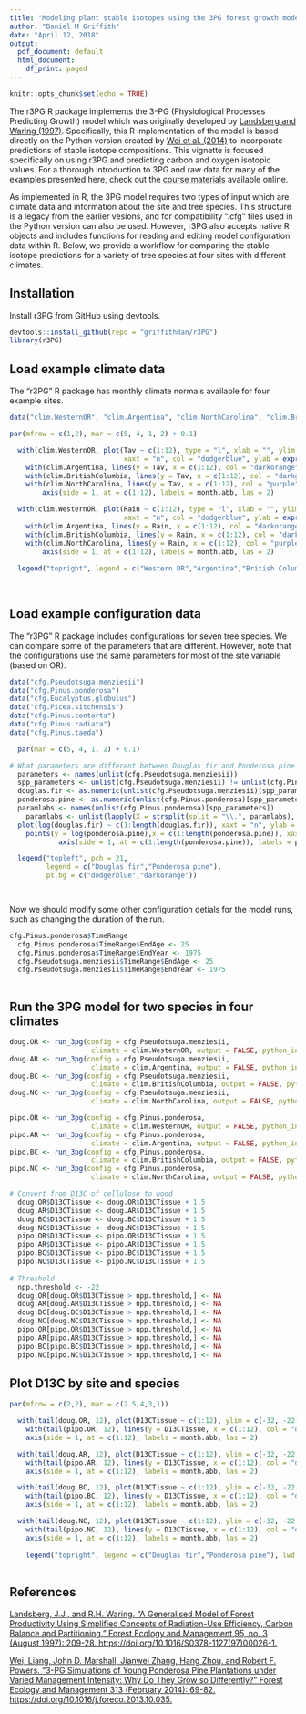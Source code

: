 ```yaml
---
title: "Modeling plant stable isotopes using the 3PG forest growth model in R"
author: "Daniel M Griffith"
date: "April 12, 2018"
output:
  pdf_document: default
  html_document:
    df_print: paged
---
```


```r
knitr::opts_chunk$set(echo = TRUE)
```

The r3PG R package implements the 3-PG (Physiological Processes Predicting Growth) model which was originally developed by [Landsberg and Waring (1997)](https://www.sciencedirect.com/science/article/pii/S0378112797000261). Specifically, this R implementation of the model is based directly on the Python version created by [Wei et al. (2014)](https://www.sciencedirect.com/science/article/pii/S0378112713007226) to incorporate predictions of stable isotope compositions. This vignette is focused specifically on using r3PG and predicting carbon and oxygen isotopic values. For a thorough introduction to 3PG and raw data for many of the examples presented here, check out the [course materials](http://3pg.forestry.ubc.ca/3-pg-course/) available online.

As implemented in R, the 3PG model requires two types of input which are climate data and information about the site and tree species. This structure is a legacy from the earlier vesions, and for compatibility ".cfg" files used in the Python version can also be used. However, r3PG also accepts native R objects and includes functions for reading and editing model configuration data within R. Below, we provide a workflow for comparing the stable isotope predictions for a variety of tree species at four sites with different climates.

## Installation

Install r3PG from GitHub using devtools.

```r
devtools::install_github(repo = "griffithdan/r3PG")
library(r3PG)
```

## Load example climate data

The "r3PG" R package has monthly climate normals available for four example sites.

```r
data("clim.WesternOR", "clim.Argentina", "clim.NorthCarolina", "clim.BritishColumbia")
```

```r

par(mfrow = c(1,2), mar = c(5, 4, 1, 2) + 0.1)

  with(clim.WesternOR, plot(Tav ~ c(1:12), type = "l", xlab = "", ylim = c(-10,30), 
                            xaxt = "n", col = "dodgerblue", ylab = expression(paste("Mean Temperature (",degree,C,")", sep = ""))))
    with(clim.Argentina, lines(y = Tav, x = c(1:12), col = "darkorange"))    
    with(clim.BritishColumbia, lines(y = Tav, x = c(1:12), col = "darkgreen"))    
    with(clim.NorthCarolina, lines(y = Tav, x = c(1:12), col = "purple"))    
        axis(side = 1, at = c(1:12), labels = month.abb, las = 2)

  with(clim.WesternOR, plot(Rain ~ c(1:12), type = "l", xlab = "", ylim = c(0,400), 
                            xaxt = "n", col = "dodgerblue", ylab = expression("Rain (mm)")))
    with(clim.Argentina, lines(y = Rain, x = c(1:12), col = "darkorange"))    
    with(clim.BritishColumbia, lines(y = Rain, x = c(1:12), col = "darkgreen"))    
    with(clim.NorthCarolina, lines(y = Rain, x = c(1:12), col = "purple"))    
        axis(side = 1, at = c(1:12), labels = month.abb, las = 2)
        
  legend("topright", legend = c("Western OR","Argentina","British Columbia","North Carolina"), lwd = 1, lty = 1, col = c("dodgerblue","darkorange","darkgreen","purple"))
    
  
```

## Load example configuration data

The "r3PG" R package includes configurations for seven tree species. We can compare some of the parameters that are different. However, note that the configurations use the same parameters for most of the site variable (based on OR). 

```r
data("cfg.Pseudotsuga.menziesii")
data("cfg.Pinus.ponderosa")
data("cfg.Eucalyptus.globulus")
data("cfg.Picea.sitchensis")
data("cfg.Pinus.contorta")
data("cfg.Pinus.radiata")
data("cfg.Pinus.taeda")

```

```r

  par(mar = c(5, 4, 1, 2) + 0.1)

# What parameters are different between Douglas fir and Ponderosa pine.
  parameters <- names(unlist(cfg.Pseudotsuga.menziesii))
  spp_parameters <- unlist(cfg.Pseudotsuga.menziesii) != unlist(cfg.Pinus.ponderosa)
  douglas.fir <- as.numeric(unlist(cfg.Pseudotsuga.menziesii)[spp_parameters])
  ponderosa.pine <- as.numeric(unlist(cfg.Pinus.ponderosa)[spp_parameters])
  paramlabs <- names(unlist(cfg.Pinus.ponderosa)[spp_parameters])
    paramlabs <- unlist(lapply(X = strsplit(split = "\\.", paramlabs), FUN = function(x){x[2]}))
  plot(log(douglas.fir) ~ c(1:length(douglas.fir)), xaxt = "n", ylab = "log(parameter value)", xlab = "", pch = 21, bg = "dodgerblue", cex = 1)
    points(y = log(ponderosa.pine),x = c(1:length(ponderosa.pine)), xaxt = "n", ylab = "", xlab = "", pch = 21, bg = "darkorange", cex = 1)
            axis(side = 1, at = c(1:length(ponderosa.pine)), labels = paramlabs, las = 2)

  legend("topleft", pch = 21,
         legend = c("Douglas fir","Ponderosa pine"), 
         pt.bg = c("dodgerblue","darkorange"))

  
```


Now we should modify some other configuration detials for the model runs, such as changing the duration of the run. 

```r

cfg.Pinus.ponderosa$TimeRange
  cfg.Pinus.ponderosa$TimeRange$EndAge <- 25
  cfg.Pinus.ponderosa$TimeRange$EndYear <- 1975
  cfg.Pseudotsuga.menziesii$TimeRange$EndAge <- 25
  cfg.Pseudotsuga.menziesii$TimeRange$EndYear <- 1975
  
```

## Run the 3PG model for two species in four climates

```r

doug.OR <- run_3pg(config = cfg.Pseudotsuga.menziesii, 
                    climate = clim.WesternOR, output = FALSE, python_indexing = FALSE)
doug.AR <- run_3pg(config = cfg.Pseudotsuga.menziesii, 
                    climate = clim.Argentina, output = FALSE, python_indexing = FALSE)
doug.BC <- run_3pg(config = cfg.Pseudotsuga.menziesii, 
                    climate = clim.BritishColumbia, output = FALSE, python_indexing = FALSE)
doug.NC <- run_3pg(config = cfg.Pseudotsuga.menziesii, 
                    climate = clim.NorthCarolina, output = FALSE, python_indexing = FALSE)

pipo.OR <- run_3pg(config = cfg.Pinus.ponderosa, 
                    climate = clim.WesternOR, output = FALSE, python_indexing = FALSE)
pipo.AR <- run_3pg(config = cfg.Pinus.ponderosa, 
                    climate = clim.Argentina, output = FALSE, python_indexing = FALSE)
pipo.BC <- run_3pg(config = cfg.Pinus.ponderosa, 
                    climate = clim.BritishColumbia, output = FALSE, python_indexing = FALSE)
pipo.NC <- run_3pg(config = cfg.Pinus.ponderosa, 
                    climate = clim.NorthCarolina, output = FALSE, python_indexing = FALSE)

# Convert from D13C of cellulose to wood
  doug.OR$D13CTissue <- doug.OR$D13CTissue + 1.5
  doug.AR$D13CTissue <- doug.AR$D13CTissue + 1.5
  doug.BC$D13CTissue <- doug.BC$D13CTissue + 1.5
  doug.NC$D13CTissue <- doug.NC$D13CTissue + 1.5
  pipo.OR$D13CTissue <- pipo.OR$D13CTissue + 1.5
  pipo.AR$D13CTissue <- pipo.AR$D13CTissue + 1.5
  pipo.BC$D13CTissue <- pipo.BC$D13CTissue + 1.5
  pipo.NC$D13CTissue <- pipo.NC$D13CTissue + 1.5
  
# Threshold
  npp.threshold <- -22
  doug.OR[doug.OR$D13CTissue > npp.threshold,] <- NA
  doug.AR[doug.AR$D13CTissue > npp.threshold,] <- NA
  doug.BC[doug.BC$D13CTissue > npp.threshold,] <- NA
  doug.NC[doug.NC$D13CTissue > npp.threshold,] <- NA
  pipo.OR[pipo.OR$D13CTissue > npp.threshold,] <- NA
  pipo.AR[pipo.AR$D13CTissue > npp.threshold,] <- NA
  pipo.BC[pipo.BC$D13CTissue > npp.threshold,] <- NA
  pipo.NC[pipo.NC$D13CTissue > npp.threshold,] <- NA
```

## Plot D13C by site and species

```r

par(mfrow = c(2,2), mar = c(2.5,4,3,1))

  with(tail(doug.OR, 12), plot(D13CTissue ~ c(1:12), ylim = c(-32, -22), type = "l", xlab = "", main = "Western OR", xaxt = "n", col = "dodgerblue", ylab = expression(Wood ~{delta}^13*C~'\211')))
    with(tail(pipo.OR, 12), lines(y = D13CTissue, x = c(1:12), col = "darkorange"))    
    axis(side = 1, at = c(1:12), labels = month.abb, las = 2)

  with(tail(doug.AR, 12), plot(D13CTissue ~ c(1:12), ylim = c(-32, -22), type = "l", xlab = "", main = "Argentina", xaxt = "n", col = "dodgerblue", ylab = expression(Wood ~{delta}^13*C~'\211')))
    with(tail(pipo.AR, 12), lines(y = D13CTissue, x = c(1:12), col = "darkorange"))    
    axis(side = 1, at = c(1:12), labels = month.abb, las = 2)

  with(tail(doug.BC, 12), plot(D13CTissue ~ c(1:12), ylim = c(-32, -22), type = "l", xlab = "", main = "British Columbia", xaxt = "n", col = "dodgerblue", ylab = expression(Wood ~{delta}^13*C~'\211')))
    with(tail(pipo.BC, 12), lines(y = D13CTissue, x = c(1:12), col = "darkorange"))    
    axis(side = 1, at = c(1:12), labels = month.abb, las = 2)

  with(tail(doug.NC, 12), plot(D13CTissue ~ c(1:12), ylim = c(-32, -22), type = "l", xlab = "", main = "North Carolinas", xaxt = "n", col = "dodgerblue", ylab = expression(Wood ~{delta}^13*C~'\211')))
    with(tail(pipo.NC, 12), lines(y = D13CTissue, x = c(1:12), col = "darkorange"))    
    axis(side = 1, at = c(1:12), labels = month.abb, las = 2)
          
    legend("topright", legend = c("Douglas fir","Ponderosa pine"), lwd = 1, lty = 1, col = c("dodgerblue","darkorange"))    
  
```

## References

[Landsberg, J.J., and R.H. Waring. "A Generalised Model of Forest Productivity Using Simplified Concepts of Radiation-Use Efficiency, Carbon Balance and Partitioning." Forest Ecology and Management 95, no. 3 (August 1997): 209-28. https://doi.org/10.1016/S0378-1127(97)00026-1.](https://www.sciencedirect.com/science/article/pii/S0378112797000261)

[Wei, Liang, John D. Marshall, Jianwei Zhang, Hang Zhou, and Robert F. Powers. "3-PG Simulations of Young Ponderosa Pine Plantations under Varied Management Intensity: Why Do They Grow so Differently?" Forest Ecology and Management 313 (February 2014): 69-82. https://doi.org/10.1016/j.foreco.2013.10.035.](https://www.sciencedirect.com/science/article/pii/S0378112713007226)











